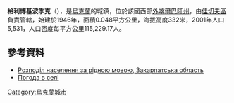 {{coord|48|3|26|N|23|53|38|E|scale:30000|display=title}}

'''格利博基波季克'''（{{lang-uk|Глибокий Потік}}），是[[烏克蘭|烏克蘭]]的城鎮，位於該國西部[[外喀爾巴阡州|外喀爾巴阡州]]，由[[佳切夫區|佳切夫區]]負責管轄，始建於1946年，面積0.048平方公里，海拔高度332米，2001年人口5,531，人口密度每平方公里115,229.17人。

==參考資料==
*[http://database.ukrcensus.gov.ua/MULT/Database/Census/databasetree_uk.asp Розподіл населення за рідною мовою, Закарпатська область] {{Wayback|url=http://database.ukrcensus.gov.ua/MULT/Database/Census/databasetree_uk.asp |date=20140731182036 }}
*[http://weather.in.ua/ua/zakarpatskaja/5171 Погода в селі ] {{Wayback|url=http://weather.in.ua/ua/zakarpatskaja/5171 |date=20160305113725 }}

{{Ukraine-geo-stub}}
[[Category:烏克蘭城市|Category:烏克蘭城市]]